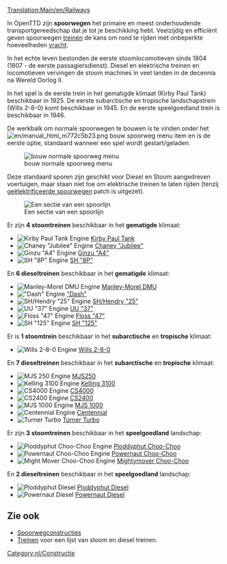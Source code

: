 [[Translation:Main/en/Railways]]{{en/-}}{{typen spoorweg/Nl}}

In OpenTTD zijn '''spoorwegen''' het primaire en meest onderhoudende transportgereedschap dat je tot je beschikking hebt. Veelzijdig en efficiënt geven spoorwegen [[Main/nl/treinen|treinen]] de kans om rond te rijden met onbeperkte hoeveelheden [[Main/nl/vracht|vracht]].

In het echte leven bestonden de eerste stoomlocomotieven sinds 1804 (1807 - de eerste passagiersdienst). Diesel en elektrische treinen en locomotieven vervingen de stoom machines in veel landen in de decennia na Wereld Oorlog II.

In het spel is de eerste trein in het gematigde klimaat (Kirby Paul Tank) beschikbaar in 1925. De eerste subarctische en tropische landschapstrein (Wills 2-8-0) komt beschikbaar in 1945. En de eerste speelgoedland trein is beschikbaar in 1946.

De werkbalk om normale spoorwegen te bouwen is te vinden onder het [[File:en/manual html m772c5b23.png]] bouw spoorweg menu item en is de eerste optie, standaard wanneer een spel wordt gestart/geladen.

[[File:en/spoorwegmenu.png|none|bouw normale spoorweg menu]]

Deze standaard sporen zijn geschikt voor Diesel en Stoom aangedreven voertuigen, maar staan niet toe om elektrische treinen te laten rijden (tenzij [[Main/nl/Geëlektrificeerde spoorwegen|geëlektrificeerde spoorwegen]] patch is uitgezet).

[[File:en/Railway.png|none|frame|Een sectie van een spoorlijn]]

Er zijn '''4 stoomtreinen''' beschikbaar in het '''gematigde''' klimaat:
*[[File:en/Kirbypaultank.png|Kirby Paul Tank Engine]] [[Main/nl/Kirby Paul Tank|Kirby Paul Tank]]
*[[File:en/Chaneyjubilee.png|Chaney "Jubilee" Engine]] [[Main/nl/Chaney "Jubilee"|Chaney "Jubilee"]]
*[[File:en/Ginzua4.png|Ginzu "A4" Engine]] [[Main/nl/Ginzu "A4"|Ginzu "A4"]]
*[[File:en/Sh8p.png|SH "8P" Engine]] [[Main/nl/SH "8P"|SH "8P"]]
En '''6 dieseltreinen''' beschikbaar in het '''gematigde''' klimaat:
*[[File:en/Manleymoreldmu.png|Manley-Morel DMU Engine]] [[Main/nl/Manley-Morel DMU|Manley-Morel DMU]]
*[[File:en/Dash.png|"Dash" Engine]] [[Main/nl/Dash|"Dash"]]
*[[File:en/Shhendry25.png|SH/Hendry "25" Engine]] [[Main/nl/SH/Hendry "25"|SH/Hendry "25"]]
*[[File:en/Uu37.png|UU "37" Engine]] [[Main/nl/UU "37"|UU "37"]]
*[[File:en/Floss47.png|Floss "47" Engine]] [[Main/nl/Floss "47"|Floss "47"]]
*[[File:en/Sh125.png|SH "125" Engine]] [[Main/nl/SH "125"|SH "125"]]


Er is '''1 stoomtrein''' beschikbaar in het '''subarctische''' en '''tropische''' klimaat:
*[[File:en/Wills280.png|Wills 2-8-0 Engine]] [[Main/nl/Wills 2-8-0|Wills 2-8-0]]
En '''7 dieseltreinen''' beschikbaar in het '''subarctische''' en '''tropische''' klimaat:
*[[File:en/Mjs250.png|MJS 250 Engine]] [[Main/nl/MJS250|MJS250]]
*[[File:en/Kelling3100.png|Kelling 3100 Engine]] [[Main/nl/Kelling 3100|Kelling 3100]]
*[[File:en/Cs4000.png|CS4000 Engine]] [[Main/nl/CS4000|CS4000]]
*[[File:en/Cs2400.png|CS2400 Engine]] [[Main/nl/CS2400|CS2400]]
*[[File:en/Mjs1000.png|MJS 1000 Engine]] [[Main/nl/MJS 1000|MJS 1000]]
*[[File:en/Centennial.png|Centennial Engine]] [[Main/nl/Centennial|Centennial]]
*[[File:en/Turnerturbo.png|Turner Turbo]] [[Main/nl/Turner Turbo|Turner Turbo]]


Er zijn '''3 stoomtreinen''' beschikbaar in het '''speelgoedland''' landschap:
*[[File:en/Ploddyphutchoochoo.png|Ploddyphut Choo-Choo Engine]] [[Main/nl/Ploddyphut Choo-Choo|Ploddyphut Choo-Choo]]
*[[File:en/Powernautchoochoo.png|Powernaut Choo-Choo Engine]] [[Main/nl/Powernaut Choo-Choo|Powernaut Choo-Choo]]
*[[File:en/Mightymoverchoochoo.png|Might Mover Choo-Choo Engine]] [[Main/nl/Mightymover Choo-Choo|Mightymover Choo-Choo]]
En '''2 dieseltreinen''' beschikbaar in het '''speelgoedland''' landschap:
*[[File:en/Ploddyphutdiesel.png|Ploddyphut Diesel]] [[Main/nl/Ploddyphut Diesel|Ploddyphut Diesel]]
*[[File:en/Powernautdiesel.png|Powernaut Diesel]] [[Main/nl/Powernaut Diesel|Powernaut Diesel]]

==Zie ook==
*[[Main/nl/Spoorwegconstructies|Spoorwegconstructies]]
*[[Main/nl/Treinen|Treinen]] voor een lijst van stoom en diesel treinen.

[[Category:nl/Constructie]]